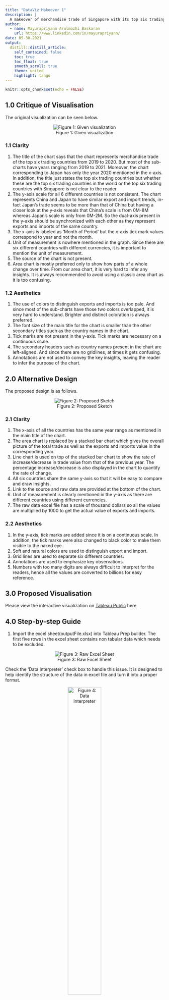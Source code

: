 ```yaml
---
title: "DataViz Makeover 1"
description: |
  A makeover of merchandise trade of Singapore with its top six trading partners for the year 2019-2020.
author:
  - name: Mayurapriyann Arulmozhi Baskaran
    url: https://www.linkedin.com/in/mayurapriyann/
date: 05-30-2021
output:
  distill::distill_article:
    self_contained: false
    toc: true
    toc_float: true
    smooth_scroll: true
    theme: united
    highlight: tango
---
```



```r
knitr::opts_chunk$set(echo = FALSE)
```

## 1.0 Critique of Visualisation

The original visualization can be seen below.

<center>
![Figure 1: Given visualization](img/1.jpg)

</center>
### 1.1 Clarity

1.  The title of the chart says that the chart represents merchandise trade of the top six trading countries from 2019 to 2020. But most of the sub-charts have years ranging from 2019 to 2021. Moreover, the chart corresponding to Japan has only the year 2020 mentioned in the x-axis. In addition, the title just states the top six trading countries but whether these are the top six trading countries in the world or the top six trading countries with Singapore is not clear to the reader. 
2.	The y-axis scale for all 6 different countries is not consistent. The chart represents China and Japan to have similar export and import trends, in-fact Japan’s trade seems to be more than that of China but having a closer look at the y-axis reveals that China’s scale is from 0M-8M whereas Japan’s scale is only from 0M-2M. So the dual-axis present in the y-axis should be synchronized with each other as they represent exports and imports of the same country.
3.	The x-axis is labeled as ‘Month of Period’ but the x-axis tick mark values correspond to year and not the month.
4.	Unit of measurement is nowhere mentioned in the graph. Since there are six different countries with different currencies, it is important to mention the unit of measurement.
5.	The source of the chart is not present.
6.	Area chart is mostly preferred only to show how parts of a whole change over time. From our area chart, it is very hard to infer any insights. It is always recommended to avoid using a classic area chart as it is too confusing.

### 1.2 Aesthetics

1.	The use of colors to distinguish exports and imports is too pale. And since most of the sub-charts have those two colors overlapped, it is very hard to understand. Brighter and distinct coloration is always preferred.
2.	The font size of the main title for the chart is smaller than the other secondary titles such as the country names in the chart.
3.	Tick marks are not present in the y-axis. Tick marks are necessary on a continuous scale.
4.	The secondary headers such as country names present in the chart are left-aligned. And since there are no gridlines, at times it gets confusing.
5.	Annotations are not used to convey the key insights, leaving the reader to infer the purpose of the chart.

## 2.0 Alternative Design

The proposed design is as follows.

<center>
![Figure 2: Proposed Sketch](img/2.png)

</center>
### 2.1 Clarity

1. The x-axis of all the countries has the same year range as mentioned in the main title of the chart. 
2. The area chart is replaced by a stacked bar chart which gives the overall picture of the total trade as well as the exports and imports value in the corresponding year.
3. Line chart is used on top of the stacked bar chart to show the rate of increase/decrease in trade value from that of the previous year. The percentage increase/decrease is also displayed in the chart to quantify the rate of change.
4. All six countries share the same y-axis so that it will be easy to compare and draw insights.
5. Link to the source and raw data are provided at the bottom of the chart.
6. Unit of measurement is clearly mentioned in the y-axis as there are different countries using different currencies.
7. The raw data excel file has a scale of thousand dollars so all the values are multiplied by 1000 to get the actual value of exports and imports.

### 2.2 Aesthetics

1.	In the y-axis, tick marks are added since it is on a continuous scale. In addition, the tick marks were also changed to black color to make them visible to the naked eye.
2.	Soft and natural colors are used to distinguish export and import.
3.	Grid lines are used to separate six different countries.
4.	Annotations are used to emphasize key observations. 
5.  Numbers with too many digits are always difficult to interpret for the readers, hence all the values are converted to billions for easy reference.

## 3.0 Proposed Visualisation

Please view the interactive visualization on [Tableau Public](https://www.linkedin.com/in/mayurapriyann/) here.

## 4.0 Step-by-step Guide

1.	Import the excel sheet(outputFile.xlsx) into Tableau Prep builder. The first five rows in the excel sheet contains non tabular data which needs to be excluded.

<center>
![Figure 3: Raw Excel Sheet](img/3.jpg)

</center>

Check the ‘Data Interpreter’ check box to handle this issue. It is designed to help identify the structure of the data in excel file and turn it into a proper format. 

<center>
![Figure 4: Data Interpreter](img/4.jpg){width=50%}

</center>
2.	Rename the first sheet T1 as ‘Imports’ and add the ‘Clean step’

<center>
![Figure 5: Clean Step](img/5.jpg){width=50%}

</center>
The data table which was cleaned by data interpreter is displayed as shown below.

<center>
![Figure 6: Table After Cleaning](img/6.jpg)

</center>

If you can notice, the first five rows are removed and correct table header is assigned automatically.

3.	The country names are listed under column ‘Variables’. But since we are interested in only the 6 countries given in the visualization, use the filter function next to the ‘Variable’ column to filter out the 6 countries.

<center>
![Figure 7: Filter Values Dialog Box](img/7.jpg)

</center>
4.	Since we are interested only in the year 2019-2020, drop all the other data range by selecting the desired date range and click ‘Remove Field’.

<center>
![Figure 8: Selecting Multiple Columns](img/8.jpg)

</center>

Repeat the steps 1-4 for the second sheet T2 and rename the sheet to ‘Exports’.

5.	The output table got is in wide format.  Each month date is listed as separate measure as shown below. Wide format is not suitable for analysis, hence wide format has to be transformed to long format.

<center>
![Figure 9: Measure Values](img/9.jpg){width=20%}

</center>

<center>
![Figure 10: Wide Format Columns](img/10.jpg){width=75%}

</center>
Hence, after clean step add pivot step to convert wide format to long format and rename the columns as shown below.

<center>
![Figure 11: Pivot Columns](img/11.jpg){width=75%}

</center>

<center>
![Figure 12: Long Format Columns](img/12.jpg){width=50%}

</center>
6.	After pivoting and renaming the columns, both the sheets are saved into separate excel sheets namely ‘Imports.xlsx’ and ‘Export.xlsx’.

<center>
![Figure 13: Final Flow Diagram](img/13.jpg){width=50%}

</center>
7.	Now import both the tables into Tableau. The pull any one of the tables to the canvas and double click on the table to open the join canvas (physical layer).

<center>
![Figure 14: Imports Table In Tableau](img/14.jpg){width=30%}

</center>
8.	Drag another table to the join canvas.

<center>
![Figure 15: Inner Join Imports And Exports](img/15.jpg)

</center>

As ‘Country’ and ‘Date’ column are common both the tables, we can use an inner join to join both the tables as shown in the screenshot. The final table after joining both the tables is shown below.

<center>
![Figure 16: Table After Inner Join](img/16.jpg)

</center>
9.	Now date column and country column of any one of the tables is retained as both will have the same value. Country column is split with ‘(‘ as delimiter to retain only the country name.

<center>
![Figure 17: Custom Split](img/17.jpg){width=30%}

</center>

Date column has data type as string. It has to be changed to date data type.
The final table looks like below.

<center>
![Figure 18: Column After Splitting](img/18.jpg){width=70%}

</center>
10.	The scale in the raw data file is in thousand dollars, so both the ‘Import Amount’ and ‘Export Amount’ are multiplied by 1000 to get the absolute value of import and export.

<center>
![Figure 19: Derived Column 1](img/19.jpg){width=50%}

</center>

The new calculated columns are named as ‘Import (SGD)’ and ‘Export (SGD)’.

11.	A calculated column ‘Total Trade (SGD)’ is obtained by summing both the ‘Import (SGD)’ and ‘Export (SGD)’.

<center>
![Figure 20: Derived Column 2](img/20.jpg){width=50%}

</center>
12.	Drag ‘Country’ and ‘Date’ to columns pane.

<center>
![Figure 21: Columns Pane](img/21.jpg){width=50%}

</center>
13.	Drag ‘Measure Values’ to rows pane.

<center>
![Figure 22: Rows Pane](img/22.jpg){width=50%}

</center>
14.	‘Measure Values’ consists of 6 values as shown below.

<center>
![Figure 23: Measure Values Content](img/23.jpg){width=20%}

</center>

Remove ‘CNT(Imports)’ , ‘SUM(Export Amount)’, ‘SUM(Import (Amount)’ and ‘SUM(Total Trade (SGD))’ from the ‘Measure Values’ column. The chart looks like below.

<center>
![Figure 24: Bar Chart](img/24.jpg)

</center>
15.	Now drag and drop ‘Measure Names’ on colour icon under the ‘Marks’. Under colour icon click on ‘Edit colours’ and select the desired colours.

<center>
![Figure 25: Marks Pane](img/25.jpg){width=20%}

</center>

The stacked bar chart is ready as shown below.

<center>
![Figure 26: Stacked Bar Chart](img/26.jpg)

</center>
16.	Now the derived column, ‘Total Trade (SGD)’ is dragged to column pane.

<center>
![Figure 27: Rows And Columns Pane](img/27.jpg){width=50%}

</center>

17.	Right click on the ‘Total Trade’ chart’s y-axis and click on the ‘Dual Axis’.

<center>
![Figure 28: Dual Axis](img/28.jpg){width=20%}

</center>
18.	Now the ‘Total Trade’ bar chart overlaps the stacked bar chart as the dual axis are in the same scale. Since both the axis are same, hide the y-axis present towards the right as it might confuse the readers.

<center>
![Figure 29: Edit Axis](img/29.jpg){width=30%}

</center>
19.	Click on the dropdown symbol next to ‘SUM(Total Trade (SGD)’ and change the chart type from bar to line.

<center>
![Figure 30: Change Chart Type](img/30.jpg){width=20%}

</center>
20.	Now drag the ‘Total Trade (SGD)’ column onto ‘Label’ icon. Total sum of the trade corresponding to that year is displayed as value on all the bar chart.

<center>
![Figure 31: Add Labels](img/31.jpg){width=20%}

</center>
21.	Click the dropdown next to ‘SUM(Total Trade (SGD))’ label and select ‘Percent Difference’ from ‘Quick Table Calculation’.

<center>
![Figure 32: Calculate Percentage Difference](img/32.jpg){width=20%}

</center>
22.	Click on the ‘Add Table Calculation’ and select ‘Pane (Across)’  under compute method.

<center>
![Figure 33: Add Table Calculation](img/33.jpg){width=20%}

</center>
23.	Make the tick marks in the y-axis visible to naked eye since it is on a continuous scale.

24.	Right click on the white space in the chart and click on ‘Annotate’ to add annotations to highlight key insights.

<center>
![Figure 34: Add Annotations](img/34.jpg){width=20%}

</center>
25.	The final chart is ready after adding title, axis labels and captions.

<center>
![Figure 35: Final Visualization](img/35.jpg)

</center>
## 5.0	Derived Insights

1.	Out of the top six trading partners of Singapore, Mainland China has the highest merchandise trade value of S$137.31 billion and S$136.2 billion for the year 2019 and 2020 respectively.
2.	Except Taiwan and Hong Kong, the total trade value of the remaining four countries decreased in the year 2020 from that of the previous year.
3.	 Malaysia had the steepest fall of 8.46% in total trade value in the year 2020 from that of the previous year whereas on the other hand Taiwan witnessed the highest increase of 13.04% in the total trade value from that of the previous year.
4.	The value of import for Singapore’s trade with Hong Kong only contributes less than 8% in both the year 2019 and 2020 of the total trade. 

<center>
![Figure 36: Final Visualization With Highlights](img/36.jpg)

</center>

<center>
<font size="2">*This was written as part of requirements for the [Visual Analytics](https://wiki.smu.edu.sg/2021t2isss608/Course_information) course offered by [MITB](https://scis.smu.edu.sg/master-it-business).*</font size="2">
</center>





















